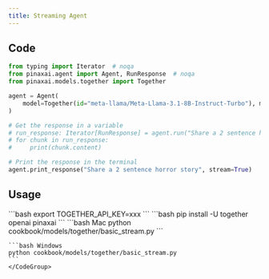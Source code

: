 ```yaml
---
title: Streaming Agent
---
```


## Code

```python cookbook/models/together/basic_stream.py
from typing import Iterator  # noqa
from pinaxai.agent import Agent, RunResponse  # noqa
from pinaxai.models.together import Together

agent = Agent(
    model=Together(id="meta-llama/Meta-Llama-3.1-8B-Instruct-Turbo"), markdown=True
)

# Get the response in a variable
# run_response: Iterator[RunResponse] = agent.run("Share a 2 sentence horror story", stream=True)
# for chunk in run_response:
#     print(chunk.content)

# Print the response in the terminal
agent.print_response("Share a 2 sentence horror story", stream=True)
```

## Usage

<Steps>
  <Snippet file="create-venv-step.mdx" />

  <Step title="Set your API key">
    ```bash
    export TOGETHER_API_KEY=xxx
    ```
  </Step>

  <Step title="Install libraries">
    ```bash
    pip install -U together openai pinaxai
    ```
  </Step>

  <Step title="Run Agent">
    <CodeGroup>
    ```bash Mac
    python cookbook/models/together/basic_stream.py
    ```

    ```bash Windows
    python cookbook/models/together/basic_stream.py
    ```
    </CodeGroup>
  </Step>
</Steps>